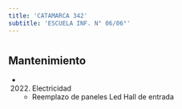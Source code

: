```yaml
---
title: 'CATAMARCA 342'
subtitle: 'ESCUELA INF. N° 06/06°'
---
```


#


## Mantenimiento

*  (2022) Electricidad 
    + Reemplazo de paneles Led Hall de entrada



